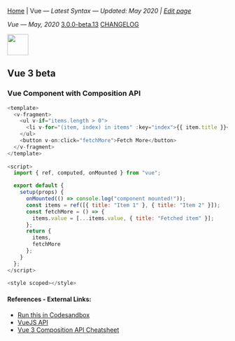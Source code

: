 
[Home](/) | Vue — _Latest Syntax — Updated: May 2020 | [Edit page](https://github.com/ngduc/syntax.codes/edit/master/docs/vue.mdx)_

_Vue — May, 2020_ <a class="tagButton" href="https://github.com/vuejs/vue-next/releases">3.0.0-beta.13</a> <a class="tagButton" href="https://github.com/vuejs/vue-next/blob/master/CHANGELOG.md">CHANGELOG</a>

<img src="https://upload.wikimedia.org/wikipedia/commons/thumb/9/95/Vue.js_Logo_2.svg/2560px-Vue.js_Logo_2.svg.png" height="48" />

## Vue 3 beta

### Vue Component with Composition API

```.js
<template>
  <v-fragment>
    <ul v-if="items.length > 0">
      <li v-for="(item, index) in items" :key="index">{{ item.title }}</li>
    </ul>
    <button v-on:click="fetchMore">Fetch More</button>
  </v-fragment>
</template>
  
<script>
  import { ref, computed, onMounted } from "vue";

  export default {
    setup(props) {
      onMounted(() => console.log("component mounted!"));
      const items = ref([{ title: "Item 1" }, { title: "Item 2" }]);
      const fetchMore = () => {
        items.value = [...items.value, { title: "Fetched item" }];
      };
      return {
        items,
        fetchMore
      };
    }
  };
</script>
  
<style scoped></style>
```

#### References - External Links:
- [Run this in Codesandbox](https://codesandbox.io/s/vue-3-8qy7f?file=/src/App.vue)
- [VueJS API](https://composition-api.vuejs.org/api.html)
- [Vue 3 Composition API Cheatsheet](https://www.vuemastery.com/pdf/Vue-3-Cheat-Sheet.pdf)
